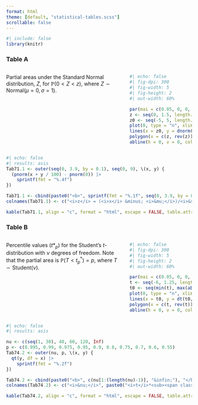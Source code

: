 ```yaml
---
format: html
theme: [default, "statistical-tables.scss"]
scrollable: false
---
```


```r
#| include: false
library(knitr)
```

### Table A

:::: {.columns}
::: {.column width="65%"}
Partial areas under the Standard Normal distribution, $Z$, for $\mathbb{P}(0 < Z < z)$, where $Z \sim \text{Normal}(\mu = 0, \sigma = 1)$.
:::
::: {.column width="35%"}
```r
#| echo: false
#| fig-dpi: 300
#| fig-width: 5
#| fig-height: 2
#| out-width: 60%

par(mai = c(0.05, 0, 0, 0))
z <- seq(0, 1.5, length.out = 1000)
z0 <- seq(-5, 5, length.out = 1000)
plot(0, type = "n", xlim = c(-4, 4), ylim = c(0, dnorm(0) * 1.1), axes = FALSE, yaxs = "i", xlab = "", ylab = "")
lines(x = z0, y = dnorm(z0), col = "gray")
polygon(x = c(z, rev(z)), y = c(dnorm(z), rep(0, length(z))), col = "yellow")
abline(h = 0, v = 0, col = "black")
```
:::
::::

```r
#| echo: false
#| results: asis
Tab71.1 <- outer(seq(0, 3.9, by = 0.1), seq(0, 9), \(x, y) {
  (pnorm(x + y / 100) - pnorm(0)) |> 
    sprintf(fmt = "%.4f")
})

Tab71.1 <- cbind(paste0("<b>", sprintf(fmt = "%.1f", seq(0, 3.9, by = 0.1)), "</b>"), Tab71.1)
colnames(Tab71.1) <- c("<i>z</i> = (<i>x</i> &minus; <i>&mu;</i>)/<i>&sigma;</i>", seq(0, 9))

kable(Tab71.1, align = "c", format = "html", escape = FALSE, table.attr = "id=\"BirdTable\"")
```

### Table B

:::: {.columns}
::: {.column width="65%"}
Percentile values (*t*\*~[*p*]{.ch-0}~) for the Student's *t*-distribution with *&nu;* degrees of freedom. Note that the partial area is $\mathbb{P}(T < t^*_p) = p$, where $T \sim \text{Student}(\nu)$.
:::
::: {.column width="35%"}
```r
#| echo: false
#| fig-dpi: 300
#| fig-width: 5
#| fig-height: 2
#| out-width: 60%

par(mai = c(0.05, 0, 0, 0))
t <- seq(-6, 1.25, length.out = 1000)
t0 <- seq(min(t), max(abs(t)), length.out = 1000)
plot(0, type = "n", xlim = c(-4, 4), ylim = c(0, dnorm(0) * 1.1), axes = FALSE, yaxs = "i", xlab = "", ylab = "")
lines(x = t0, y = dt(t0, 25), col = "gray")
polygon(x = c(t, rev(t)), y = c(dt(t, 25), rep(0, length(t))), col = "yellow")
abline(h = 0, v = 0, col = "black")
```
:::
::::

```r
#| echo: false
#| results: asis

nu <- c(seq(1, 30), 40, 60, 120, Inf)
p <- c(0.995, 0.99, 0.975, 0.95, 0.9, 0.8, 0.75, 0.7, 0.6, 0.55)
Tab74.2 <- outer(nu, p, \(x, y) {
  qt(y, df = x) |> 
    sprintf(fmt = "%.2f")
})

Tab74.2 <- cbind(paste0("<b>", c(nu[1:(length(nu)-1)], "&infin;"), "</b>"), Tab74.2)
colnames(Tab74.2) <- c("<i>&nu;</i>", paste0("<i>t</i>*<sub><span class=\"ch-0\">", p, "</span></sub>"))

kable(Tab74.2, align = "c", format = "html", escape = FALSE, table.attr = "id=\"BirdTable\"")
```

